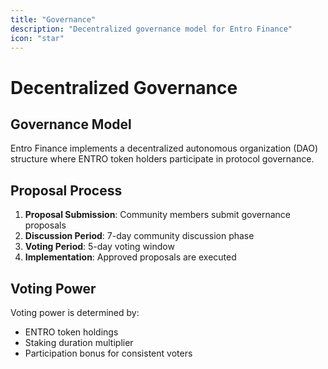 ```yaml
---
title: "Governance"
description: "Decentralized governance model for Entro Finance"
icon: "star"
---
```


# Decentralized Governance

## Governance Model

Entro Finance implements a decentralized autonomous organization (DAO) structure where ENTRO token holders participate in protocol governance.

## Proposal Process

1. **Proposal Submission**: Community members submit governance proposals
2. **Discussion Period**: 7-day community discussion phase
3. **Voting Period**: 5-day voting window
4. **Implementation**: Approved proposals are executed

## Voting Power

Voting power is determined by:
- ENTRO token holdings
- Staking duration multiplier
- Participation bonus for consistent voters